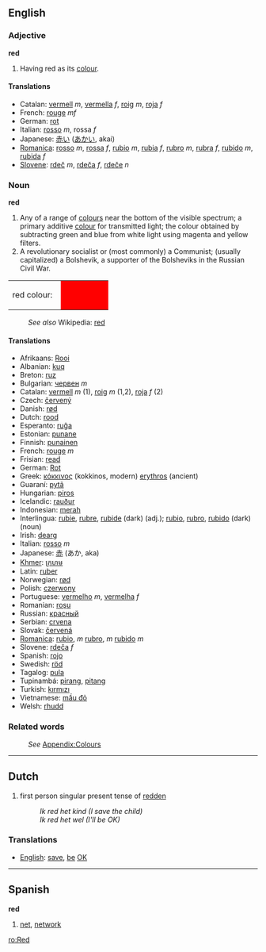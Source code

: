 ==English==
===Adjective===
'''red'''

#Having red as its [[colour]].

====Translations====
*Catalan: [[vermell]] ''m'', [[vermella]] ''f'', [[roig]] ''m'', [[roja]] ''f''
*French: [[rouge]] ''mf''
*German: [[rot]]
*Italian: [[rosso]] ''m'', rossa ''f''
*Japanese: [[赤い]] ([[あかい]], akai)
*[[Romanica]]: [[rosso]] ''m'', [[rossa]] ''f'', [[rubio]] ''m'', [[rubia]] ''f'', [[rubro]] ''m'', [[rubra]] ''f'', [[rubido]] ''m'', [[rubida]] ''f''
*[[Slovene]]: [[rdeč]] ''m'', [[rdeča]] ''f'', [[rdeče]] ''n''

===Noun===
'''red'''

#Any of a range of [[color|colour]]s near the bottom of the visible spectrum; a primary additive [[color|colour]] for transmitted light; the colour obtained by subtracting green and blue from white light using magenta and yellow filters.
#A revolutionary socialist or (most commonly) a Communist; (usually capitalized) a Bolshevik, a supporter of the Bolsheviks in the Russian Civil War.
<table><tr><td>red colour: &nbsp;</td>
<td bgcolor="#FF0000" width="80">&nbsp; </td></tr></table>
:''See also'' Wikipedia: [[w:red|red]]

====Translations====

*Afrikaans: [[Rooi]]
*Albanian: [[kuq]]
*Breton: [[ruz]]
*Bulgarian: [[червен]] ''m''
*Catalan: [[vermell]] ''m'' (1), [[roig]] ''m'' (1,2), [[roja]] ''f'' (2)
*Czech: [[červený]]
*Danish: [[rød]]
*Dutch: [[rood]]
*Esperanto: [[ruĝa]]
*Estonian: [[punane]]
*Finnish: [[punainen]]
*French: [[rouge]] ''m''
*Frisian: [[read]]
*German: [[Rot]]
*Greek: [[κόκκινος]] (kokkinos, modern) [[erythros]] (ancient)
*Guaraní: [[pytã]]
*Hungarian: [[piros]]
*Icelandic: [[rauður]]
*Indonesian: [[merah]]
*Interlingua: [[rubie]], [[rubre]], [[rubide]] (dark) (adj.); [[rubio]], [[rubro]], [[rubido]] (dark) (noun)
*Irish: [[dearg]]
*Italian: [[rosso]] ''m''
*Japanese: [[赤]] (あか, aka)
*[[Khmer]]: [[ក្រហម]]
*Latin: [[ruber]]
*Norwegian: [[rød]]
*Polish: [[czerwony]]
*Portuguese: [[vermelho]] ''m'', [[vermelha]] ''f''
*Romanian: [[roşu]]
*Russian: [[красный]]
*Serbian: [[crvena]]
*Slovak: [[červená]]
*[[Romanica]]: [[rubio]], ''m'' [[rubro]], ''m'' [[rubido]] ''m''
*Slovene: [[rdeča]] ''f''
*Spanish: [[rojo]]
*Swedish: [[röd]]
*Tagalog: [[pula]]
*Tupinambá: [[pirang]], [[pitang]]
*Turkish: [[kırmızı]]
*Vietnamese: [[mầu đỏ]]
*Welsh: [[rhudd]]

===Related words===
:''See'' [[Wiktionary_Appendix:Colours|Appendix:Colours]]

----
==Dutch==

#first person singular present tense of [[redden]]
#:''Ik red het kind (I save the child)''
#:''Ik red het wel (I'll be OK)''

===Translations===
* [[English]]: [[save]], [[be]] [[OK]]

----
==Spanish==
'''red'''

#[[net]], [[network]]

[[ro:Red]]
